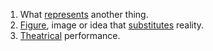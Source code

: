 # What [[represent|represents]] another thing.
# [[Figure]], image or idea that [[substitute|substitutes]] reality.
# [[Theatrical]] performance.